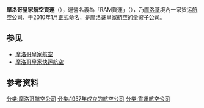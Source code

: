 {{expand|time=2016-10-13T01:23:21+00:00}}
{{unreferenced|time=2016-10-12T21:47:13+00:00}}
{{Infobox airline
|airline        = 摩洛哥皇家航空貨運
|nativename     = {{lang|fr|Royal Air Maroc Cargo}}
| image = Boeing 737-3M8(SF), Royal Air Maroc - RAM Cargo AN1920432.jpg
| image_size = 250px
| alt = 
| caption = 
| IATA = AT
| ICAO = RAM
| callsign = Royal air Maroc Cargo
| founded = 
| commenced = {{start date|1957|6|28|df=yes}}
| ceased = 
| aoc = 
| bases = [[穆罕默德五世国际机场|穆罕默德五世国际机场]]
| hubs = 
| secondary_hubs = 
| focus_cities = 
| frequent_flyer = 
| lounge = 
| alliance = 
| subsidiaries = 
| fleet_size = 1架
| destinations = 20
| company_slogan = {{fr}}{{lang|fr|''Toujours plus loin''}}
| parent =  [[摩洛哥皇家航空|摩洛哥皇家航空]]
| traded_as = 
| ISIN = 
| headquarters = [[摩洛哥|摩洛哥]][[卡薩布蘭卡|卡薩布蘭卡]]
| key_people = 
| revenue = 
| operating_income = 
| net_income = 
| profit = 
| assets = 
| equity = 
| num_employees = 
| website = {{URL|http://www.royalairmaroc.com/|}}
| notes = 
}}

'''摩洛哥皇家航空貨運'''（{{lang-fr|Royal Air Maroc Cargo}}），運營名義為「RAM貨運」（{{lang|fr|RAM Cargo}}），乃[[摩洛哥|摩洛哥]]境內一家货运[[航空公司|航空公司]]，于2010年1月正式命名，是[[摩洛哥皇家航空|摩洛哥皇家航空]]的全资[[子公司|子公司]]。

== 参见 ==
* [[摩洛哥皇家航空|摩洛哥皇家航空]]
* [[摩洛哥皇家快运航空|摩洛哥皇家快运航空]]

== 参考资料 ==
{{Reflist}}

{{摩洛哥航空公司}}
[[分类:摩洛哥航空公司|分类:摩洛哥航空公司]]
[[分类:1957年成立的航空公司|分类:1957年成立的航空公司]]
[[分类:貨運航空公司|分类:貨運航空公司]]